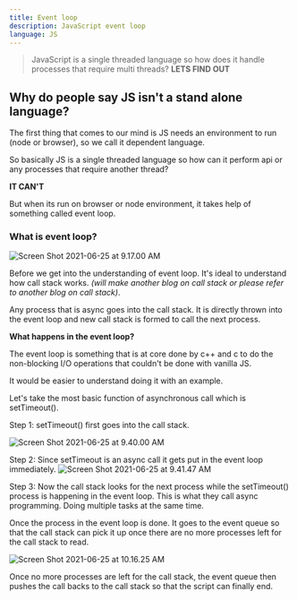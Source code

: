```yaml
---
title: Event loop
description: JavaScript event loop
language: JS
---
```


> JavaScript is a single threaded language so how does it handle processes that require multi threads?
 **LETS FIND OUT**

<h2> Why do people say JS isn't a stand alone language? </h2>

The first thing that comes to our mind is JS needs an environment to run (node or browser), so we call it dependent language.

So basically JS is a single threaded language so how can it perform api or any processes that require another thread? 

**IT CAN'T** 

But when its run on browser or node environment, it takes help of something called event loop. 

<h3> What is event loop?  </h3>

![Screen Shot 2021-06-25 at 9.17.00 AM](https://dev-to-uploads.s3.amazonaws.com/uploads/articles/pvttj4j1k2h79yo28d9n.png)
 
Before we get into the understanding of event loop. It's ideal to understand how call stack works. *(will make another blog on call stack or please refer to another blog on call stack)*. 

Any process that is async goes into the call stack. It is directly thrown into the event loop and new call stack is formed to call the next process. 

**What happens in the event loop?**

The event loop is something that is at core done by c++ and c to do the non-blocking I/O operations that couldn't be done with vanilla JS. 

It would be easier to understand doing it with an example. 

Let's take the most basic function of asynchronous call which is setTimeout().

Step 1: 
       setTimeout() first goes into the call stack.

![Screen Shot 2021-06-25 at 9.40.00 AM](https://dev-to-uploads.s3.amazonaws.com/uploads/articles/irgl80sng1ko22smsd6j.png)
 

Step 2: Since setTimeout is an async call it gets put in the event loop immediately. 
![Screen Shot 2021-06-25 at 9.41.47 AM](https://dev-to-uploads.s3.amazonaws.com/uploads/articles/y8b0qj587jw7wl8yo5b9.png)

Step 3: Now the call stack looks for the next process while the setTimeout() process is happening in the event loop. This is what they call async programming. Doing multiple tasks at the same time. 

Once the process in the event loop is done. It goes to the event queue so that the call stack can pick it up once there are no more processes left for the call stack to read. 


![Screen Shot 2021-06-25 at 10.16.25 AM](https://dev-to-uploads.s3.amazonaws.com/uploads/articles/g9xtgw40sfi32osiotpa.png)

Once no more processes are left for the call stack, the event queue then pushes the call backs to the call stack so that the script can finally end. 

